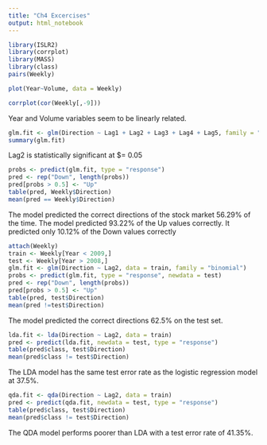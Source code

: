 ```yaml
---
title: "Ch4 Excercises"
output: html_notebook
---
```


```r
library(ISLR2)
library(corrplot)
library(MASS)
library(class)
pairs(Weekly)
```
```r
plot(Year~Volume, data = Weekly)
```

```r
corrplot(cor(Weekly[,-9]))
```
Year and Volume variables seem to be linearly related. 

```r
glm.fit <- glm(Direction ~ Lag1 + Lag2 + Lag3 + Lag4 + Lag5, family = "binomial", data = Weekly)
summary(glm.fit)
```
Lag2 is statistically significant at $\alpha = 0.05

```r
probs <- predict(glm.fit, type = "response")
pred <- rep("Down", length(probs))
pred[probs > 0.5] <- "Up"
table(pred, Weekly$Direction)
mean(pred == Weekly$Direction)
```
The model predicted the correct directions of the stock market 56.29% of the time. The model predicted 93.22% of the Up values correctly. It predicted only 10.12% of the Down values correctly
```r
attach(Weekly)
train <- Weekly[Year < 2009,]
test <- Weekly[Year > 2008,]
glm.fit <- glm(Direction ~ Lag2, data = train, family = "binomial")
probs <- predict(glm.fit, type = "response", newdata = test)
pred <- rep("Down", length(probs))
pred[probs > 0.5] <- "Up"
table(pred, test$Direction)
mean(pred !=test$Direction)
```
The model predicted the correct directions 62.5% on the test set. 

```r
lda.fit <- lda(Direction ~ Lag2, data = train)
pred <- predict(lda.fit, newdata = test, type = "response")
table(pred$class, test$Direction)
mean(pred$class != test$Direction)
```
The LDA model has the same test error rate as the logistic regression model at 37.5%. 

```r
qda.fit <- qda(Direction ~ Lag2, data = train)
pred <- predict(qda.fit, newdata = test, type = "response")
table(pred$class, test$Direction)
mean(pred$class != test$Direction)
```
The QDA model performs poorer than LDA with a test error rate of 41.35%. 


